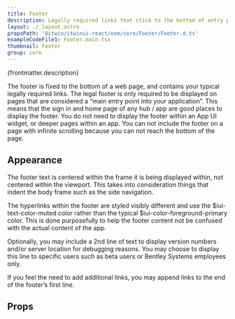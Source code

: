 ```yaml
---
title: Footer
description: Legally required links that stick to the bottom of entry pages.
layout: ./_layout.astro
propsPath: '@itwin/itwinui-react/esm/core/Footer/Footer.d.ts'
exampleCodeFile1: Footer.main.tsx
thumbnail: Footer
group: core
---
```



<p>{frontmatter.description}</p>

<LiveExample src={frontmatter.exampleCodeFile1} />

The footer is fixed to the bottom of a web page, and contains your typical legally required links. The legal footer is only required to be displayed on pages that are considered a “main entry point into your application”. This means that the sign in and home page of any hub / app are good places to display the footer. You do not need to display the footer within an App UI widget, or deeper pages within an app. You can not include the footer on a page with infinite scrolling because you can not reach the bottom of the page.

## Appearance

The footer text is centered within the frame it is being displayed within, not centered within the viewport. This takes into consideration things that indent the body frame such as the side navigation.

The hyperlinks within the footer are styled visibly different and use the $iui-text-color-muted color rather than the typical $iui-color-foreground-primary color. This is done purposefully to help the footer content not be confused with the actual content of the app.

Optionally, you may include a 2nd line of text to display version numbers and/or server location for debugging reasons. You may choose to display this line to specific users such as beta users or Bentley Systems employees only.

If you feel the need to add additional links, you may append links to the end of the footer’s first line.

## Props

<PropsTable path={frontmatter.propsPath} />
